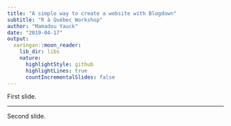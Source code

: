 ```yaml
---
title: "A simple way to create a website with Blogdown"
subtitle: "R à Québec Workshop"
author: "Mamadou Yauck"
date: "2019-04-17"
output:
  xaringan::moon_reader:
    lib_dir: libs
    nature:
      highlightStyle: github
      highlightLines: true
      countIncrementalSlides: false
---
```


First slide.

---

Second slide.
